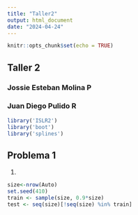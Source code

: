 ```yaml
---
title: "Taller2"
output: html_document
date: "2024-04-24"
---
```


```r
knitr::opts_chunk$set(echo = TRUE)
```

## Taller 2

### Jossie Esteban Molina P

### Juan Diego Pulido R

```r
library('ISLR2')
library('boot')
library('splines')
```

## Problema 1

1)  

```r
size<-nrow(Auto)
set.seed(410)
train <- sample(size, 0.9*size)
test <- seq(size)[!seq(size) %in% train]
```
